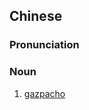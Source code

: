 {{also|西班牙冻汤}}
==Chinese==
{{zh-forms|s=西班牙冻汤|type=311|2=cold|3=soup}}

===Pronunciation===
{{zh-pron
|m=Xībānyá dòngtāng
|cat=n
}}

===Noun===
{{zh-noun}}

# [[gazpacho]]